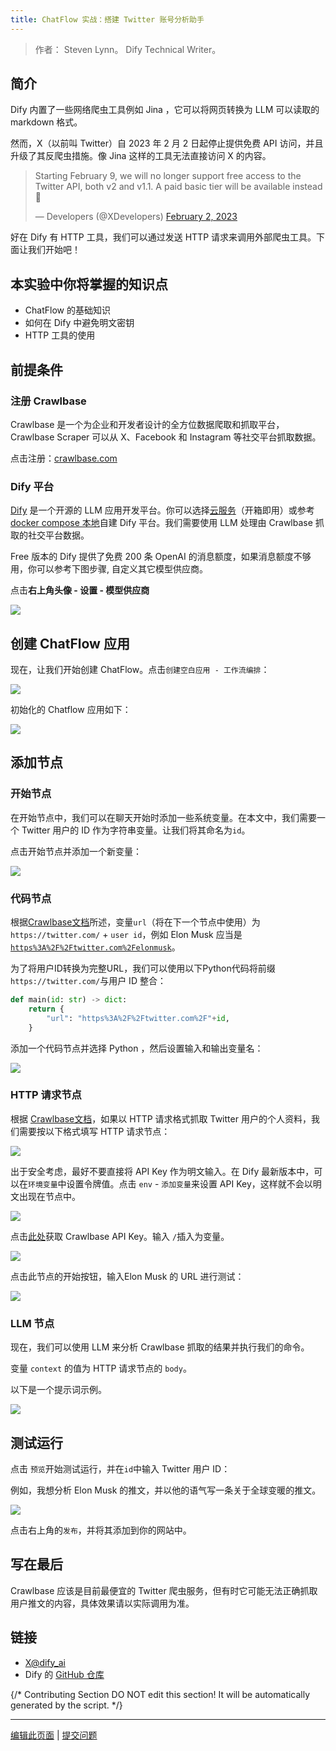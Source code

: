```yaml
---
title: ChatFlow 实战：搭建 Twitter 账号分析助手
---
```



> 作者： Steven Lynn。 Dify Technical Writer。

## 简介

Dify 内置了一些网络爬虫工具例如 Jina ，它可以将网页转换为 LLM 可以读取的 markdown 格式。

然而，X（以前叫 Twitter）自 2023 年 2 月 2 日起停止提供免费 API 访问，并且升级了其反爬虫措施。像 Jina 这样的工具无法直接访问 X 的内容。

> Starting February 9, we will no longer support free access to the Twitter API, both v2 and v1.1. A paid basic tier will be available instead 🧵
>
> — Developers (@XDevelopers) [February 2, 2023](https://twitter.com/XDevelopers/status/1621026986784337922?ref\_src=twsrc%5Etfw)

好在 Dify 有 HTTP 工具，我们可以通过发送 HTTP 请求来调用外部爬虫工具。下面让我们开始吧！

## 本实验中你将掌握的知识点

* ChatFlow 的基础知识
* 如何在 Dify 中避免明文密钥
* HTTP 工具的使用

## **前提条件**

### 注册 Crawlbase

Crawlbase 是一个为企业和开发者设计的全方位数据爬取和抓取平台，Crawlbase Scraper 可以从 X、Facebook 和 Instagram 等社交平台抓取数据。

点击注册：[crawlbase.com](https://crawlbase.com)

### Dify 平台

[Dify](https://cloud.dify.ai/) 是一个开源的 LLM 应用开发平台。你可以选择[云服务](https://cloud.dify.ai/)（开箱即用）或参考 [docker compose 本地](https://docs.dify.ai/getting-started/install-self-hosted)自建 Dify 平台。我们需要使用 LLM 处理由 Crawlbase 抓取的社交平台数据。

Free 版本的 Dify 提供了免费 200 条 OpenAI 的消息额度，如果消息额度不够用，你可以参考下图步骤, 自定义其它模型供应商。

点击**右上角头像 - 设置 - 模型供应商**

![](https://assets-docs.dify.ai/dify-enterprise-mintlify/zh_CN/workshop/intermediate/52f3f299b05ff94ee0421604dd810e35.png)

## 创建 ChatFlow 应用

现在，让我们开始创建 ChatFlow。点击`创建空白应用 - 工作流编排`：

![](https://assets-docs.dify.ai/dify-enterprise-mintlify/zh_CN/workshop/intermediate/82f9f17b80fb3755efff0a260c0aeb81.png)

初始化的 Chatflow 应用如下：

![](https://assets-docs.dify.ai/dify-enterprise-mintlify/zh_CN/workshop/intermediate/5e71089affe0d284e67388e47c92e324.png)

## 添加节点

### 开始节点

在开始节点中，我们可以在聊天开始时添加一些系统变量。在本文中，我们需要一个 Twitter 用户的 ID 作为字符串变量。让我们将其命名为`id`。

点击开始节点并添加一个新变量：

![](https://assets-docs.dify.ai/dify-enterprise-mintlify/zh_CN/workshop/intermediate/cb4bccf4ad0496c7b0dec18dcca738b6.png)

### 代码节点

根据[Crawlbase文档](https://crawlbase.com/docs/crawling-api/scrapers/#twitter-profile)所述，变量`url`（将在下一个节点中使用）为 `https://twitter.com/` + `user id`，例如 Elon Musk 应当是[`https%3A%2F%2Ftwitter.com%2Felonmusk`](https://twitter.com/elonmusk)。

为了将用户ID转换为完整URL，我们可以使用以下Python代码将前缀`https://twitter.com/`与用户 ID 整合：

```python
def main(id: str) -> dict:
    return {
        "url": "https%3A%2F%2Ftwitter.com%2F"+id,
    }
```

添加一个代码节点并选择 Python ，然后设置输入和输出变量名：

![](https://assets-docs.dify.ai/dify-enterprise-mintlify/zh_CN/workshop/intermediate/0a371db2f178f1ddd2f4355327630cc4.png)

### HTTP 请求节点

根据 [Crawlbase文档](https://crawlbase.com/docs/crawling-api/scrapers/#twitter-profile)，如果以 HTTP 请求格式抓取 Twitter 用户的个人资料，我们需要按以下格式填写 HTTP 请求节点：

![](https://assets-docs.dify.ai/dify-enterprise-mintlify/zh_CN/workshop/intermediate/ebb1a2bfd4f219d4184056009f9f30dc.png)

出于安全考虑，最好不要直接将 API Key 作为明文输入。在 Dify 最新版本中，可以在`环境变量`中设置令牌值。点击 `env` - `添加变量`来设置 API Key，这样就不会以明文出现在节点中。

![](https://assets-docs.dify.ai/dify-enterprise-mintlify/zh_CN/workshop/intermediate/e4a8de831404946ca91b6c06f31d0769.png)

点击[此处](https://crawlbase.com/dashboard/account/docs)获取 Crawlbase API Key。输入 `/`插入为变量。

![](https://assets-docs.dify.ai/dify-enterprise-mintlify/zh_CN/workshop/intermediate/f8c6cdb35b7a2b0565be663cf1e731ea.png)

点击此节点的开始按钮，输入Elon Musk 的 URL 进行测试：

![](https://assets-docs.dify.ai/dify-enterprise-mintlify/zh_CN/workshop/intermediate/257690ab83c3ad5515262a71ce228749.png)

### LLM 节点

现在，我们可以使用 LLM 来分析 Crawlbase 抓取的结果并执行我们的命令。

变量 `context` 的值为 HTTP 请求节点的 `body`。

以下是一个提示词示例。

![](https://assets-docs.dify.ai/dify-enterprise-mintlify/zh_CN/workshop/intermediate/8c51fbbe32e95c892a407f8d177fe86a.png)

## 测试运行

点击 `预览`开始测试运行，并在`id`中输入 Twitter 用户 ID：

例如，我想分析 Elon Musk 的推文，并以他的语气写一条关于全球变暖的推文。

![](https://assets-docs.dify.ai/dify-enterprise-mintlify/zh_CN/workshop/intermediate/835a01082e74723138d9f97bee0c6c4b.png)

点击右上角的`发布`，并将其添加到你的网站中。

## 写在最后

Crawlbase 应该是目前最便宜的 Twitter 爬虫服务，但有时它可能无法正确抓取用户推文的内容，具体效果请以实际调用为准。

## 链接

* [X@dify\_ai](https://x.com/dify\_ai)
* Dify 的 [GitHub 仓库](https://github.com/langgenius/dify)

{/*
Contributing Section
DO NOT edit this section!
It will be automatically generated by the script.
*/}

---

[编辑此页面](https://github.com/langgenius/dify-docs/edit/main/zh-hans/documentation/pages/tutorials/twitter-chatflow.mdx) | [提交问题](https://github.com/langgenius/dify-docs/issues/new?template=docs.yml)

